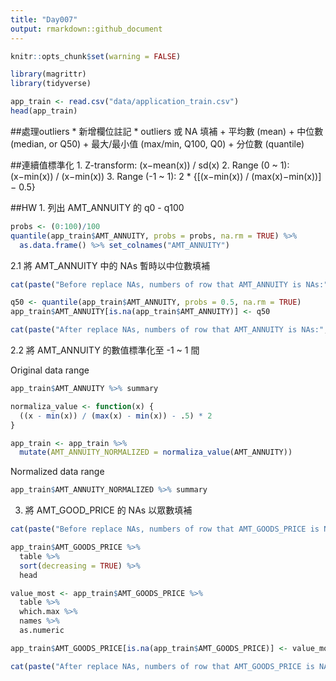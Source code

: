 ```yaml
---
title: "Day007"
output: rmarkdown::github_document
---
```


```r
knitr::opts_chunk$set(warning = FALSE)
```

```r
library(magrittr)
library(tidyverse)
```

```r
app_train <- read.csv("data/application_train.csv")
head(app_train)
```

##處理outliers
* 新增欄位註記
* outliers 或 NA 填補
  + 平均數 (mean)
  + 中位數 (median, or Q50)
  + 最大/最小值 (max/min, Q100, Q0)
  + 分位數 (quantile)
  
##連續值標準化
1. Z-transform:  (x−mean(x)) / sd(x) 
2. Range (0 ~ 1):  (x−min(x)) / (x−min(x)) 
3. Range (-1 ~ 1):  2 * {[(x−min(x)) / (max(x)−min(x))] − 0.5} 

##HW
1. 列出 AMT_ANNUITY 的 q0 - q100  
```r
probs <- (0:100)/100
quantile(app_train$AMT_ANNUITY, probs = probs, na.rm = TRUE) %>%
  as.data.frame() %>% set_colnames("AMT_ANNUITY")
```
2.1 將 AMT_ANNUITY 中的 NAs 暫時以中位數填補  
```r
cat(paste("Before replace NAs, numbers of row that AMT_ANNUITY is NAs:", sum(is.na(app_train$AMT_ANNUITY))));

q50 <- quantile(app_train$AMT_ANNUITY, probs = 0.5, na.rm = TRUE)
app_train$AMT_ANNUITY[is.na(app_train$AMT_ANNUITY)] <- q50

cat(paste("After replace NAs, numbers of row that AMT_ANNUITY is NAs:", sum(is.na(app_train$AMT_ANNUITY))))
```
2.2 將 AMT_ANNUITY 的數值標準化至 -1 ~ 1 間  

Original data range  
```r
app_train$AMT_ANNUITY %>% summary
```
```r
normaliza_value <- function(x) {
  ((x - min(x)) / (max(x) - min(x)) - .5) * 2
}

app_train <- app_train %>%
  mutate(AMT_ANNUITY_NORMALIZED = normaliza_value(AMT_ANNUITY))
```
Normalized data range  
```r
app_train$AMT_ANNUITY_NORMALIZED %>% summary
```

3. 將 AMT_GOOD_PRICE 的 NAs 以眾數填補  
```r
cat(paste("Before replace NAs, numbers of row that AMT_GOODS_PRICE is NAs:", sum(is.na(app_train$AMT_GOODS_PRICE))))
```
```r
app_train$AMT_GOODS_PRICE %>%
  table %>%
  sort(decreasing = TRUE) %>%
  head

value_most <- app_train$AMT_GOODS_PRICE %>%
  table %>%
  which.max %>%
  names %>% 
  as.numeric

app_train$AMT_GOODS_PRICE[is.na(app_train$AMT_GOODS_PRICE)] <- value_most
```
```r
cat(paste("After replace NAs, numbers of row that AMT_GOODS_PRICE is NAs:", sum(is.na(app_train$AMT_GOODS_PRICE))))
```


